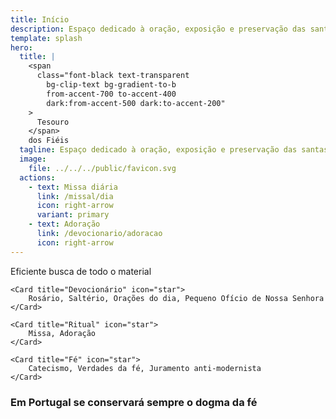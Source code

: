 ```yaml
---
title: Início
description: Espaço dedicado à oração, exposição e preservação das santas tradições da Igreja.
template: splash
hero:
  title: |
    <span
      class="font-black text-transparent
        bg-clip-text bg-gradient-to-b
        from-accent-700 to-accent-400
        dark:from-accent-500 dark:to-accent-200"
    >
      Tesouro
    </span>
    dos Fiéis
  tagline: Espaço dedicado à oração, exposição e preservação das santas tradições da Igreja.
  image:
    file: ../../../public/favicon.svg
  actions:
    - text: Missa diária
      link: /missal/dia
      icon: right-arrow
      variant: primary
    - text: Adoração
      link: /devocionario/adoracao
      icon: right-arrow
---
```



<CardGrid stagger>
	<Card title="Procura" icon="magnifier">
		Eficiente busca de todo o material
	</Card>

    <Card title="Devocionário" icon="star">
    	Rosário, Saltério, Orações do dia, Pequeno Ofício de Nossa Senhora
    </Card>

    <Card title="Ritual" icon="star">
    	Missa, Adoração
    </Card>

    <Card title="Fé" icon="star">
    	Catecismo, Verdades da fé, Juramento anti-modernista
    </Card>

</CardGrid>

### Em Portugal se conservará sempre o dogma da fé
